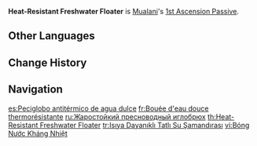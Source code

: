 {{Talent Infobox
|image         = Talent Heat-Resistant Freshwater Floater.png
|character     = Mualani
|type          = 1st Ascension Passive
|info          = When Sharky's Surging Bite hits an opponent, a Puffer will be generated nearby. Mualani will restore 20 [[Nightsoul point]]s when she picks up a Puffer. Only 2 such Puffers can be created in this way during a single instance of being in Nightsoul's Blessing.
|scale_att1    = 
|scale_att2    = 
|utility1      = Nightsoul Point
|utility2      = 
}}
'''Heat-Resistant Freshwater Floater''' is [[Mualani]]'s [[1st Ascension Passive]].
<!--
==Gameplay Notes==
-->
==Other Languages==
{{Other Languages
|en      = Heat-Resistant Freshwater Floater
|zhs     = 耐热型淡水豚豚
|zhs_rm  = Nàirè-xíng Dànshuǐ Túntún
|zht     = 耐熱型淡水豚豚
|zht_rm  = Nàirè-xíng Dànshuǐ Túntún
|zh_tl   = 
|ja      = 耐熱型淡水プクフグ
|ja_rm   = Tainetsu-gata Tansui Pukufugu
|ja_tl   = 
|ko      = 내열 타입 민물 빵빵이
|ko_tl   = 
|es      = Peciglobo antitérmico de agua dulce
|es_tl   = Freshwater Heat-Resistant Pufferfish
|fr      = Bouée d'eau douce thermorésistante
|fr_tl   = Heat-Resistant Freshwater Buoy
|ru      = Жаростойкий пресноводный иглобрюх
|ru_tl   = Heat-Resistant Freshwater Puffer
|th      = Heat-Resistant Freshwater Floater
|vi      = Bóng Nước Kháng Nhiệt
|vi_tl   = 
|de      = Hitzebeständiger Süßwasserkugelfisch
|de_tl   = Heat-Resistant Freshwater Blowfish
|id      = Heat-Resistant Freshwater Floater
|pt      = Flutuador de Água Doce Antitérmico
|pt_tl   = 
|tr      = Isıya Dayanıklı Tatlı Su Şamandırası
|tr_tl   = 
|it      = Gonfiotto d'acqua dolce termoresistente
|it_tl   = 
}}

==Change History==
{{Change History|5.0}}

==Navigation==
{{Talent Navbox|Mualani}}

[[es:Peciglobo antitérmico de agua dulce]]
[[fr:Bouée d'eau douce thermorésistante]]
[[ru:Жаростойкий пресноводный иглобрюх]]
[[th:Heat-Resistant Freshwater Floater]]
[[tr:Isıya Dayanıklı Tatlı Su Şamandırası]]
[[vi:Bóng Nước Kháng Nhiệt]]